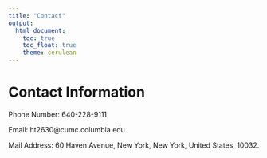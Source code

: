 ```yaml
---
title: "Contact"
output: 
  html_document:
    toc: true
    toc_float: true
    theme: cerulean
---
```


# Contact Information

Phone Number: 640-228-9111

Email: ht2630@cumc.columbia.edu

Mail Address: 60 Haven Avenue, New York, New York, United States, 10032.